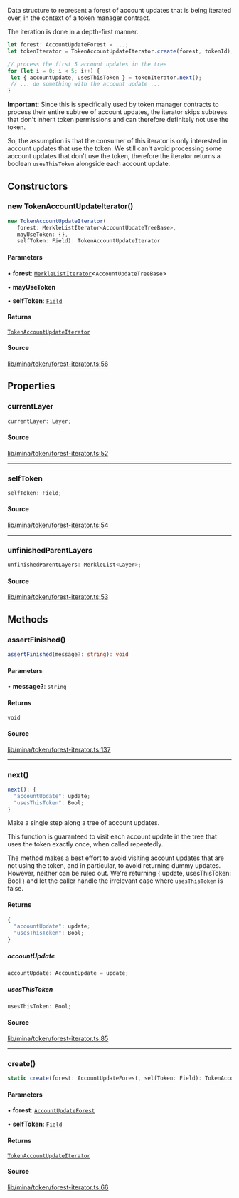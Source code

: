 Data structure to represent a forest of account updates that is being iterated over,
in the context of a token manager contract.

The iteration is done in a depth-first manner.

```ts
let forest: AccountUpdateForest = ...;
let tokenIterator = TokenAccountUpdateIterator.create(forest, tokenId);

// process the first 5 account updates in the tree
for (let i = 0; i < 5; i++) {
 let { accountUpdate, usesThisToken } = tokenIterator.next();
 // ... do something with the account update ...
}
```

**Important**: Since this is specifically used by token manager contracts to process their entire subtree
of account updates, the iterator skips subtrees that don't inherit token permissions and can therefore definitely not use the token.

So, the assumption is that the consumer of this iterator is only interested in account updates that use the token.
We still can't avoid processing some account updates that don't use the token, therefore the iterator returns a boolean
`usesThisToken` alongside each account update.

## Constructors

### new TokenAccountUpdateIterator()

```ts
new TokenAccountUpdateIterator(
   forest: MerkleListIterator<AccountUpdateTreeBase>, 
   mayUseToken: {}, 
   selfToken: Field): TokenAccountUpdateIterator
```

#### Parameters

• **forest**: [`MerkleListIterator`](MerkleListIterator.mdx)\<`AccountUpdateTreeBase`\>

• **mayUseToken**

• **selfToken**: [`Field`](Field.mdx)

#### Returns

[`TokenAccountUpdateIterator`](TokenAccountUpdateIterator.mdx)

#### Source

[lib/mina/token/forest-iterator.ts:56](https://github.com/o1-labs/o1js/blob/3b1b22555bd0099419efc0703dfdb8b2eb7c3e6f/src/lib/mina/token/forest-iterator.ts#L56)

## Properties

### currentLayer

```ts
currentLayer: Layer;
```

#### Source

[lib/mina/token/forest-iterator.ts:52](https://github.com/o1-labs/o1js/blob/3b1b22555bd0099419efc0703dfdb8b2eb7c3e6f/src/lib/mina/token/forest-iterator.ts#L52)

***

### selfToken

```ts
selfToken: Field;
```

#### Source

[lib/mina/token/forest-iterator.ts:54](https://github.com/o1-labs/o1js/blob/3b1b22555bd0099419efc0703dfdb8b2eb7c3e6f/src/lib/mina/token/forest-iterator.ts#L54)

***

### unfinishedParentLayers

```ts
unfinishedParentLayers: MerkleList<Layer>;
```

#### Source

[lib/mina/token/forest-iterator.ts:53](https://github.com/o1-labs/o1js/blob/3b1b22555bd0099419efc0703dfdb8b2eb7c3e6f/src/lib/mina/token/forest-iterator.ts#L53)

## Methods

### assertFinished()

```ts
assertFinished(message?: string): void
```

#### Parameters

• **message?**: `string`

#### Returns

`void`

#### Source

[lib/mina/token/forest-iterator.ts:137](https://github.com/o1-labs/o1js/blob/3b1b22555bd0099419efc0703dfdb8b2eb7c3e6f/src/lib/mina/token/forest-iterator.ts#L137)

***

### next()

```ts
next(): {
  "accountUpdate": update;
  "usesThisToken": Bool;
}
```

Make a single step along a tree of account updates.

This function is guaranteed to visit each account update in the tree that uses the token
exactly once, when called repeatedly.

The method makes a best effort to avoid visiting account updates that are not using the token,
and in particular, to avoid returning dummy updates.
However, neither can be ruled out. We're returning { update, usesThisToken: Bool } and let the
caller handle the irrelevant case where `usesThisToken` is false.

#### Returns

```ts
{
  "accountUpdate": update;
  "usesThisToken": Bool;
}
```

##### accountUpdate

```ts
accountUpdate: AccountUpdate = update;
```

##### usesThisToken

```ts
usesThisToken: Bool;
```

#### Source

[lib/mina/token/forest-iterator.ts:85](https://github.com/o1-labs/o1js/blob/3b1b22555bd0099419efc0703dfdb8b2eb7c3e6f/src/lib/mina/token/forest-iterator.ts#L85)

***

### create()

```ts
static create(forest: AccountUpdateForest, selfToken: Field): TokenAccountUpdateIterator
```

#### Parameters

• **forest**: [`AccountUpdateForest`](AccountUpdateForest.mdx)

• **selfToken**: [`Field`](Field.mdx)

#### Returns

[`TokenAccountUpdateIterator`](TokenAccountUpdateIterator.mdx)

#### Source

[lib/mina/token/forest-iterator.ts:66](https://github.com/o1-labs/o1js/blob/3b1b22555bd0099419efc0703dfdb8b2eb7c3e6f/src/lib/mina/token/forest-iterator.ts#L66)

